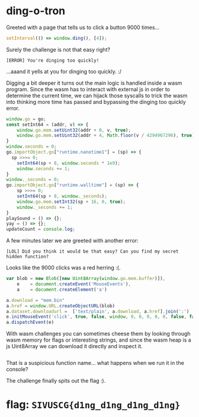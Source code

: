 # ding-o-tron

Greeted with a page that tells us to click a button 9000 times...

```js open
setInterval(() => window.ding(), [4]);
```
Surely the challenge is not that easy right?

```text open
[ERROR] You're dinging too quickly!
```
...aaand it yells at you for dinging too quickly. :/

Digging a bit deeper it turns out the main logic is handled inside a wasm program. Since the wasm has to interact
with external js in order to determine the current time, we can hijack those syscalls to trick the wasm into thinking
more time has passed and bypassing the dinging too quickly error.

```js filename="hijack.js" open
window.go = go;
const setInt64 = (addr, v) => {
	window.go.mem.setUint32(addr + 0, v, true);
	window.go.mem.setUint32(addr + 4, Math.floor(v / 4294967296), true);
}
window.seconds = 0;
go.importObject.go["runtime.nanotime1"] = (sp) => {
  sp >>>= 0;
	setInt64(sp + 8, window.seconds * 1e9);
	window.seconds += 1;
}
window._seconds = 0;
go.importObject.go["runtime.walltime"] = (sp) => {
	sp >>>= 0;
	setInt64(sp + 8, window._seconds);
	window.go.mem.setInt32(sp + 16, 0, true);
	window._seconds += 1;
}
playSound = () => {};
yay = () => {};
updateCount = console.log;
```

A few minutes later we are greeted with another error:
```text open
[LOL] Did you think it would be that easy? Can you find my secret hidden function?
```

Looks like the 9000 clicks was a red herring :(.

```js filename="download.js" open
var blob = new Blob([new Uint8Array(window.go.mem.buffer)]),
    e    = document.createEvent('MouseEvents'),
    a    = document.createElement('a')

a.download = "mem.bin"
a.href = window.URL.createObjectURL(blob)
a.dataset.downloadurl =  ['text/plain', a.download, a.href].join(':')
e.initMouseEvent('click', true, false, window, 0, 0, 0, 0, 0, false, false, false, false, 0, null)
a.dispatchEvent(e)
```

With wasm challenges you can sometimes cheese them by looking through wasm memory for flags or interesting strings,
and since the wasm heap is a js Uint8Array we can download it directly and inspect it.

```js path="strings.txt" range="488," open
```

That is a suspicious function name... what happens when we run it in the console?

The challenge finally spits out the flag :).

# flag: `SIVUSCG{d1ng_d1ng_d1ng_d1ng}`